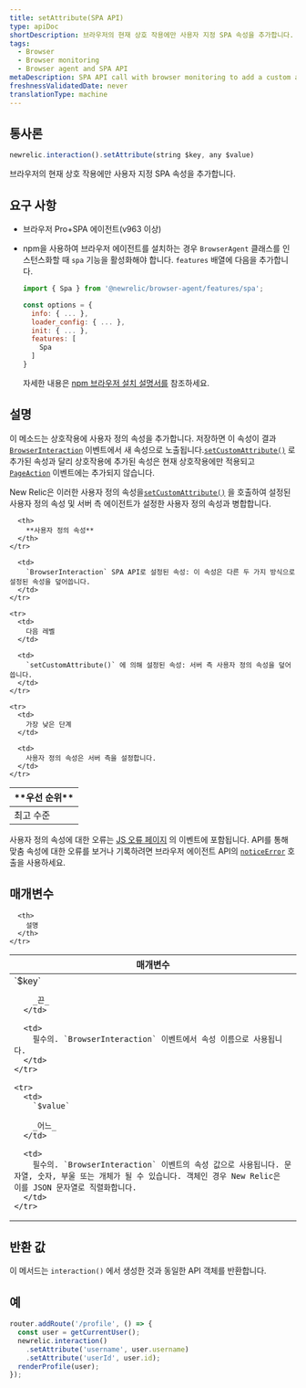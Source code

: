 ```yaml
---
title: setAttribute(SPA API)
type: apiDoc
shortDescription: 브라우저의 현재 상호 작용에만 사용자 지정 SPA 속성을 추가합니다.
tags:
  - Browser
  - Browser monitoring
  - Browser agent and SPA API
metaDescription: SPA API call with browser monitoring to add a custom attribute only to the current interaction.
freshnessValidatedDate: never
translationType: machine
---
```


## 통사론

```js
newrelic.interaction().setAttribute(string $key, any $value)
```

브라우저의 현재 상호 작용에만 사용자 지정 SPA 속성을 추가합니다.

## 요구 사항

* 브라우저 Pro+SPA 에이전트(v963 이상)

* npm을 사용하여 브라우저 에이전트를 설치하는 경우 `BrowserAgent` 클래스를 인스턴스화할 때 `spa` 기능을 활성화해야 합니다. `features` 배열에 다음을 추가합니다.

  ```js
  import { Spa } from '@newrelic/browser-agent/features/spa';

  const options = {
    info: { ... },
    loader_config: { ... },
    init: { ... },
    features: [
      Spa
    ]
  }
  ```

  자세한 내용은 [npm 브라우저 설치 설명서를](https://www.npmjs.com/package/@newrelic/browser-agent#new-relic-browser-agent) 참조하세요.

## 설명

이 메소드는 상호작용에 사용자 정의 속성을 추가합니다. 저장하면 이 속성이 결과 [`BrowserInteraction`](/docs/insights/explore-data/attributes/browser-default-attributes-insights#browserinteraction-attributes) 이벤트에서 새 속성으로 노출됩니다.[`setCustomAttribute()`](/docs/browser/new-relic-browser/browser-agent-apis/browser-api-newrelicsetcustomattribute) 로 추가된 속성과 달리 상호작용에 추가된 속성은 현재 상호작용에만 적용되고 [`PageAction`](/docs/insights/explore-data/attributes/browser-default-attributes-insights#pageaction-list) 이벤트에는 추가되지 않습니다.

New Relic은 이러한 사용자 정의 속성을[`setCustomAttribute()`](/docs/browser/new-relic-browser/browser-agent-apis/browser-api-newrelicsetcustomattribute) 을 호출하여 설정된 사용자 정의 속성 및 서버 측 에이전트가 설정한 사용자 정의 속성과 병합합니다.

<table>
  <thead>
    <tr>
      <th style={{ width: "200px" }}>
        **우선 순위**
      </th>

      <th>
        **사용자 정의 속성**
      </th>
    </tr>
  </thead>

  <tbody>
    <tr>
      <td>
        최고 수준
      </td>

      <td>
        `BrowserInteraction` SPA API로 설정된 속성: 이 속성은 다른 두 가지 방식으로 설정된 속성을 덮어씁니다.
      </td>
    </tr>

    <tr>
      <td>
        다음 레벨
      </td>

      <td>
        `setCustomAttribute()` 에 의해 설정된 속성: 서버 측 사용자 정의 속성을 덮어씁니다.
      </td>
    </tr>

    <tr>
      <td>
        가장 낮은 단계
      </td>

      <td>
        사용자 정의 속성은 서버 측을 설정합니다.
      </td>
    </tr>
  </tbody>
</table>

사용자 정의 속성에 대한 오류는 [JS 오류 페이지](/docs/browser/new-relic-browser/browser-pro-features/javascript-errors-page-detect-analyze-errors) 의 이벤트에 포함됩니다. API를 통해 맞춤 속성에 대한 오류를 보거나 기록하려면 브라우저 에이전트 API의 [`noticeError`](/docs/browser/new-relic-browser/browser-agent-spa-api/newrelicnoticeerror-browser-agent-api) 호출을 사용하세요.

## 매개변수

<table>
  <thead>
    <tr>
      <th width="25%">
        매개변수
      </th>

      <th>
        설명
      </th>
    </tr>
  </thead>

  <tbody>
    <tr>
      <td>
        `$key`

        _끈_
      </td>

      <td>
        필수의. `BrowserInteraction` 이벤트에서 속성 이름으로 사용됩니다.
      </td>
    </tr>

    <tr>
      <td>
        `$value`

        _어느_
      </td>

      <td>
        필수의. `BrowserInteraction` 이벤트의 속성 값으로 사용됩니다. 문자열, 숫자, 부울 또는 개체가 될 수 있습니다. 객체인 경우 New Relic은 이를 JSON 문자열로 직렬화합니다.
      </td>
    </tr>
  </tbody>
</table>

## 반환 값

이 메서드는 `interaction()` 에서 생성한 것과 동일한 API 객체를 반환합니다.

## 예

```js
router.addRoute('/profile', () => {
  const user = getCurrentUser();
  newrelic.interaction()
    .setAttribute('username', user.username)
    .setAttribute('userId', user.id);
  renderProfile(user);
});
```